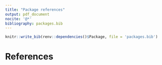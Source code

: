 ```yaml
---
title: "Package references"
output: pdf_document
nocite: '@*'
bibliography: packages.bib
---
```


```r
knitr::write_bib(renv::dependencies()$Package, file = 'packages.bib')
```

# References